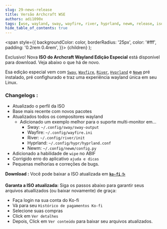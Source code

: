 ```yaml
---
slug: 29-news-release
title: Versão Archcraft WSE
authors: adi1090x
tags: [wse, wayland, sway, wayfire, river, hyprland, newm, release, iso]
hide_table_of_contents: true
---
```


<!-- Badges -->
  <span
    style={{
      backgroundColor: color,
      borderRadius: '25px',
      color: '#fff',
      padding: '0.2rem 0.4rem',
    }}>
    {children}
  </span>
);

<Highlight color="#e06b74">Exclusivo!</Highlight> Nova **ISO do Archcraft Wayland Edição Especial** está disponível para download. Veja abaixo o que há de novo.

<!--truncate-->

Esa edição especial vem com [`Sway`](/docs/wayland-compositors/sway), [`Wayfire`](/docs/wayland-compositors/wayfire), [`River`](/docs/wayland-compositors/river), [`Hyprland`](/docs/wayland-compositors/hyprland) e [`Newm`](/docs/wayland-compositors/newm) pré instalado, pré confighurado e traz uma experiência wayland única em seu Linux.

### Changelogs :
- Atualizado o perfil da ISO
- Base mais recente com novos pacotes
- Atualizados todos os compositores wayland
  - Adicionado um exemplo melhor para o suporte multi-monitor em...
    - Sway: `~/.config/sway/sway-output`
    - Wayfire: `~/.config/wayfire.ini`
    - River: `~/.config/river/init`
    - Hyprland: `~/.config/hypr/hyprland.conf`
    - Newm: `~/.config/newm/config.py`
- Adicionado a habilidade de `wipe` no ABIF
- Corrigido erro do aplicativo `ajuda e dicas`
- Pequenas melhorias e correções de bugs.

**Download :** Você pode baixar a ISO atualizada em [**`ko-fi`** ☕](https://ko-fi.com/s/213becbf00)

**Garanta a ISO atualizada:** Siga os passos abaixo para garantir seus arquivos atuallizados (ou baixar novamente) de graça:
- Faça login na sua conta do Ko-fi
- Vá para seu `Histórico de pagamentos Ko-fi`
- Selecione suas compras
- Click em `Ver detalhes`
- Depois, Click em `Ver conteúdo` para baixar seu arquivos atualizados.
